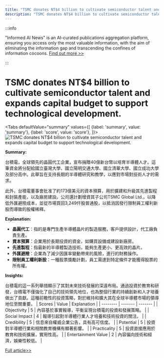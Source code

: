 ```yaml
---
title: "TSMC donates NT$4 billion to cultivate semiconductor talent and expands capital budget to support technological development."
description: "TSMC donates NT$4 billion to cultivate semiconductor talent and expands capital budget to support technological development."
---
```



:::info

"Informed AI News" is an AI-curated publications aggregation platform, ensuring you access only the most valuable information, with the aim of eliminating the information gap and transcending the confines of information cocoons.  [Find out more >>](/docs/guides)

:::

# TSMC donates NT$4 billion to cultivate semiconductor talent and expands capital budget to support technological development.


<Tabs
	defaultValue="summary"
	values={[
	{label: 'summary', value: 'summary'},
	{label: 'score', value: 'score'},
]}>
<TabItem value="summary">
<img
  src="https://image.informedainews.com/2024/06/06/Te-AMX-1717675981-0.jpg"
  alt="TSMC donates NT$4 billion to cultivate semiconductor talent and expands capital budget to support technological development."
/>



**Summary:**

台積電，全球領先的晶圓代工企業，宣布捐贈40億新台幣以培育半導體人才。這筆資金將分配給國立臺灣大學、國立陽明交通大學、國立清華大學、國立成功大學及部分高中。此舉旨在支持長期的半導體研究和教學，以應對市場對技術人才的需求。

此外，台積電董事會批准了約173億美元的資本預算，用於擴建和升級其先進製程和封裝產能，以及廠房建設。公司還計劃增資其子公司TSMC Global Ltd.，以降低外匯避險成本，並從市場買回3,249仟股普通股，以抵消因發行限制員工權利新股而導致的股權稀釋。

**Explanation:**

- **晶圓代工**：指的是專門生產半導體晶片的製造服務，客戶提供設計，代工廠負責生產。
- **資本預算**：企業用於長期投資的資金，如購買設備或建設新廠房。
- **先進製程**：指最新的半導體製造技術，能夠生產更小、更高效的晶片。
- **外匯避險**：企業為了減少因匯率變動帶來的風險，進行的財務操作。
- **限制員工權利新股**：一種股票獎勵計劃，員工需達到特定條件才能獲得股票的所有權。

**Insights:**

台積電的這一系列舉措顯示了其對未來技術發展的深遠布局。通過投資於教育和研發，台積電不僅強化了自己的技術領先地位，也為整個行業的持續創新和人才培養做出了貢獻。這種前瞻性的投資策略，對於維持和擴大其在全球半導體市場的領導地位至關重要。
</TabItem>
<TabItem value="score">
	| Scores     | Value   | Explanation |
	| -------- | ------- | ------- |
	| Objectivity  | 5    | 內容基於事實報導，平衡呈現台積電的投資和發展策略。    |
	| Social Impact | 4     | 報導引起對半導體行業人才培養和技術投資的關注。    |
	| Credibility    | 5    | 信息來自權威企業公告，具有高可信度。    |
	| Potential    | 5    | 投資對半導體行業和相關教育機構有顯著影響。    |
	| Practicality    | 5    | 投資直接應用於教育和技術擴展，實用性高。    |
	| Entertainment Value    | 2    | 內容偏向技術和經濟，娛樂性較低。    |
</TabItem>
</Tabs>

[Full article>>](https://today.line.me/tw/v2/article/yzgmoek)
